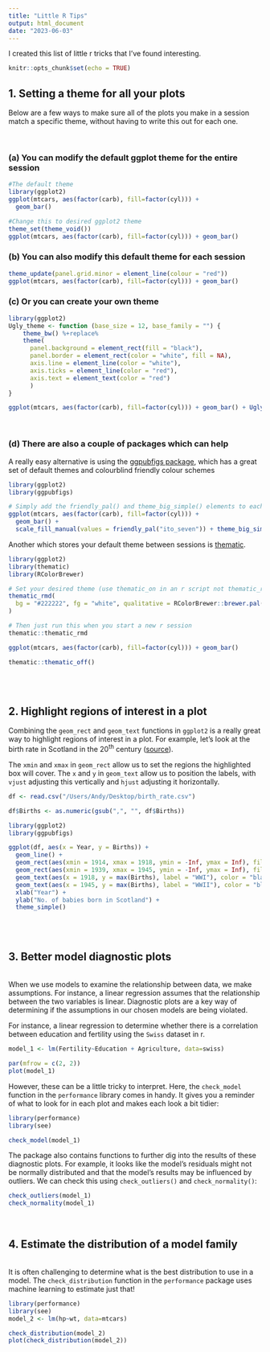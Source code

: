 ```yaml
---
title: "Little R Tips"
output: html_document
date: "2023-06-03"
---
```



I created this list of little r tricks that I've found interesting. 
```r
knitr::opts_chunk$set(echo = TRUE)
```


## 1. Setting a theme for all your plots

Below are a few ways to make sure all of the plots you make in a session match a specific theme, without having to write this out for each one.

<br>

### (a) You can modify the default ggplot theme for the entire session
```r
#The default theme
library(ggplot2)
ggplot(mtcars, aes(factor(carb), fill=factor(cyl))) + 
  geom_bar()

#Change this to desired ggplot2 theme
theme_set(theme_void())
ggplot(mtcars, aes(factor(carb), fill=factor(cyl))) + geom_bar()
```

### (b) You can also modify this default theme for each session
```r
theme_update(panel.grid.minor = element_line(colour = "red"))
ggplot(mtcars, aes(factor(carb), fill=factor(cyl))) + geom_bar()
```

### (c) Or you can create your own theme
```r
library(ggplot2)
Ugly_theme <- function (base_size = 12, base_family = "") {
    theme_bw() %+replace% 
    theme(
      panel.background = element_rect(fill = "black"),
      panel.border = element_rect(color = "white", fill = NA),
      axis.line = element_line(color = "white"),
      axis.ticks = element_line(color = "red"),
      axis.text = element_text(color = "red")
      )
}

ggplot(mtcars, aes(factor(carb), fill=factor(cyl))) + geom_bar() + Ugly_theme()
```

<br>

### (d) There are also a couple of packages which can help

A really easy alternative is using the [ggpubfigs package](https://github.com/JLSteenwyk/ggpubfigs#faq), which has a great set of default themes and colourblind friendly colour schemes
```r
library(ggplot2)
library(ggpubfigs)

# Simply add the friendly_pal() and theme_big_simple() elements to each ggplot command
ggplot(mtcars, aes(factor(carb), fill=factor(cyl))) + 
  geom_bar() + 
  scale_fill_manual(values = friendly_pal("ito_seven")) + theme_big_simple()
```

Another which stores your default theme between sessions is [thematic](https://rstudio.github.io/thematic/).
```r
library(ggplot2)
library(thematic)
library(RColorBrewer)

# Set your desired theme (use thematic_on in an r script not thematic_rmd())
thematic_rmd(
  bg = "#222222", fg = "white", qualitative = RColorBrewer::brewer.pal(8, "Dark2")
)

# Then just run this when you start a new r session
thematic::thematic_rmd

ggplot(mtcars, aes(factor(carb), fill=factor(cyl))) + geom_bar()

thematic::thematic_off()
```

<br><br>

## 2. Highlight regions of interest in a plot

Combining the `geom_rect` and `geom_text` functions in `ggplot2` is a really great way to highlight regions of interest in a plot. For example, let's look at the birth rate in Scotland in the 20^th^ century ([source](https://www.nrscotland.gov.uk/statistics-and-data/statistics/statistics-by-theme/vital-events/births/births-time-series-data)).

The `xmin` and `xmax` in `geom_rect` allow us to set the regions the highlighted box will cover. The `x` and `y` in `geom_text` allow us to position the labels, with `vjust` adjusting this vertically and `hjust` adjusting it horizontally.
```r
df <- read.csv("/Users/Andy/Desktop/birth_rate.csv")

df$Births <- as.numeric(gsub(",", "", df$Births))
```

```r
library(ggplot2)
library(ggpubfigs)

ggplot(df, aes(x = Year, y = Births)) +
  geom_line() +
  geom_rect(aes(xmin = 1914, xmax = 1918, ymin = -Inf, ymax = Inf), fill = "red", alpha = 0.002) +
  geom_rect(aes(xmin = 1939, xmax = 1945, ymin = -Inf, ymax = Inf), fill = "red", alpha = 0.002) +
  geom_text(aes(x = 1918, y = max(Births), label = "WWI"), color = "black", vjust = 30, hjust = -0.3, size = 3.5) +
  geom_text(aes(x = 1945, y = max(Births), label = "WWII"), color = "black", vjust = 30, hjust = -0.3, size = 3.5) +
  xlab("Year") +
  ylab("No. of babies born in Scotland") +
  theme_simple()
```

<br><br>

## 3. Better model diagnostic plots
<br>
When we use models to examine the relationship between data, we make assumptions. For instance, a linear regression assumes that the relationship between the two variables is linear. Diagnostic plots are a key way of determining if the assumptions in our chosen models are being violated.


For instance, a linear regression to determine whether there is a correlation between education and fertility using the `Swiss` dataset in r.
```r
model_1 <- lm(Fertility~Education + Agriculture, data=swiss)

par(mfrow = c(2, 2))
plot(model_1)
```

However, these can be a little tricky to interpret. Here, the `check_model` function in the `performance` library comes in handy. It gives you a reminder of what to look for in each plot and makes each look a bit tidier:
```r
library(performance)
library(see)

check_model(model_1)
```

The package also contains functions to further dig into the results of these diagnostic plots. For example, it looks like the model's residuals might not be normally distributed and that the model's results may be influenced by outliers. We can check this using `check_outliers()` and `check_normality()`:
```r
check_outliers(model_1)
check_normality(model_1)
```
<br>

## 4. Estimate the distribution of a model family
<br>
It is often challenging to determine what is the best distribution to use in a model. The `check_distribution` function in the `performance` package uses machine learning to estimate just that!

```r
library(performance)
library(see)
model_2 <- lm(hp~wt, data=mtcars)

check_distribution(model_2)
plot(check_distribution(model_2))
```

